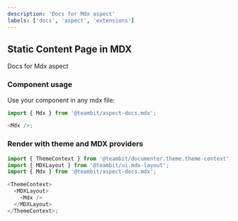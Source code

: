 ```yaml
---
description: 'Docs for Mdx aspect'
labels: ['docs', 'aspect', 'extensions']
---
```



## Static Content Page in MDX

Docs for Mdx aspect

### Component usage

Use your component in any mdx file:

```js
import { Mdx } from '@teambit/aspect-docs.mdx';

<Mdx />;
```

### Render with theme and MDX providers

```js
import { ThemeContext } from '@teambit/documenter.theme.theme-context';
import { MDXLayout } from '@teambit/ui.mdx-layout';
import { Mdx } from '@teambit/aspect-docs.mdx';

<ThemeContext>
  <MDXLayout>
    <Mdx />
  </MDXLayout>
</ThemeContext>;
```
